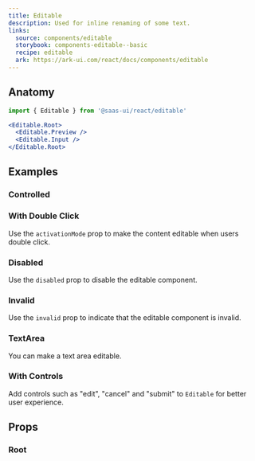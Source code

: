 ```yaml
---
title: Editable
description: Used for inline renaming of some text.
links:
  source: components/editable
  storybook: components-editable--basic
  recipe: editable
  ark: https://ark-ui.com/react/docs/components/editable
---
```


<ExampleTabs name="editable-basic" />

## Anatomy

```jsx
import { Editable } from '@saas-ui/react/editable'
```

```jsx
<Editable.Root>
  <Editable.Preview />
  <Editable.Input />
</Editable.Root>
```

## Examples

### Controlled

<ExampleTabs name="editable-controlled" />

### With Double Click

Use the `activationMode` prop to make the content editable when users double
click.

<ExampleTabs name="editable-with-double-click" />

### Disabled

Use the `disabled` prop to disable the editable component.

<ExampleTabs name="editable-disabled" />

### Invalid

Use the `invalid` prop to indicate that the editable component is invalid.

<ExampleTabs name="editable-invalid" />

### TextArea

You can make a text area editable.

<ExampleTabs name="editable-with-textarea" />

### With Controls

Add controls such as "edit", "cancel" and "submit" to `Editable` for better user
experience.

<ExampleTabs name="editable-with-controls" />

## Props

### Root

<PropTable component="Editable" part="Root" />
